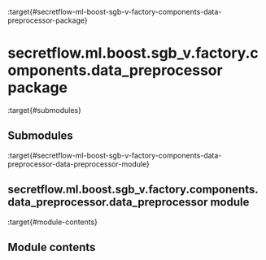 :target{#secretflow-ml-boost-sgb-v-factory-components-data-preprocessor-package}

# secretflow\.ml.boost.sgb\_v.factory.components.data\_preprocessor package

:target{#submodules}

## Submodules

:target{#secretflow-ml-boost-sgb-v-factory-components-data-preprocessor-data-preprocessor-module}

## secretflow\.ml.boost.sgb\_v.factory.components.data\_preprocessor.data\_preprocessor module

:target{#module-contents}

## Module contents
